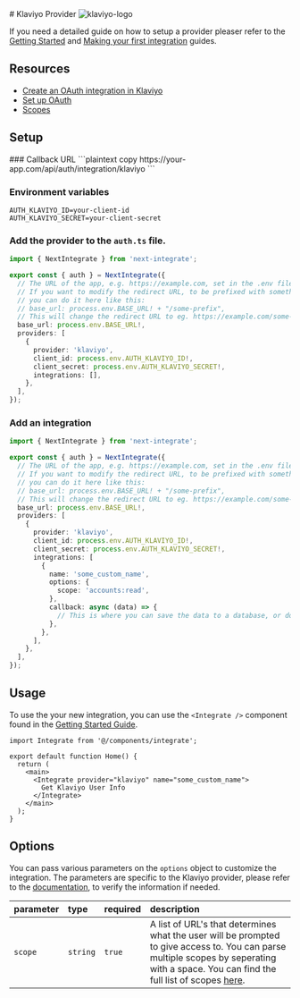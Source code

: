 
<div className="flex w-full items-center justify-between gap-4">
  # Klaviyo Provider
  <Image
    src="/icons/klaviyo.svg"
    alt="klaviyo-logo"
    className="dark:invert"
    width={48}
    height={48}
  />
</div>

If you need a detailed guide on how to setup a provider pleaser refer to the [Getting Started](/docs/getting-started) and [Making your first integration](/docs/making-your-first-integration) guides.

## Resources

- [Create an OAuth integration in Klaviyo](https://developers.klaviyo.com/en/docs/set_up_oauth#create-an-oauth-integration-in-klaviyo)
- [Set up OAuth](https://developers.klaviyo.com/en/docs/set_up_oauth)
- [Scopes](https://developers.klaviyo.com/en/docs/retrieve_api_credentials#scopes)

## Setup

<Steps>
### Callback URL
```plaintext copy
https://your-app.com/api/auth/integration/klaviyo
```

### Environment variables

```.env filename=".env.local" copy
AUTH_KLAVIYO_ID=your-client-id
AUTH_KLAVIYO_SECRET=your-client-secret
```

### Add the provider to the `auth.ts` file.

```ts filename="auth.ts" copy {11-16}
import { NextIntegrate } from 'next-integrate';

export const { auth } = NextIntegrate({
  // The URL of the app, e.g. https://example.com, set in the .env file.
  // If you want to modify the redirect URL, to be prefixed with something else,
  // you can do it here like this:
  // base_url: process.env.BASE_URL! + "/some-prefix",
  // This will change the redirect URL to eg. https://example.com/some-prefix/api/auth/integration/google
  base_url: process.env.BASE_URL!,
  providers: [
    {
      provider: 'klaviyo',
      client_id: process.env.AUTH_KLAVIYO_ID!,
      client_secret: process.env.AUTH_KLAVIYO_SECRET!,
      integrations: [],
    },
  ],
});
```

### Add an integration

```ts copy filename="auth.ts" {16-24}
import { NextIntegrate } from 'next-integrate';

export const { auth } = NextIntegrate({
  // The URL of the app, e.g. https://example.com, set in the .env file.
  // If you want to modify the redirect URL, to be prefixed with something else,
  // you can do it here like this:
  // base_url: process.env.BASE_URL! + "/some-prefix",
  // This will change the redirect URL to eg. https://example.com/some-prefix/api/auth/integration/google
  base_url: process.env.BASE_URL!,
  providers: [
    {
      provider: 'klaviyo',
      client_id: process.env.AUTH_KLAVIYO_ID!,
      client_secret: process.env.AUTH_KLAVIYO_SECRET!,
      integrations: [
        {
          name: 'some_custom_name',
          options: {
            scope: 'accounts:read',
          },
          callback: async (data) => {
            // This is where you can save the data to a database, or do something else with it.
          },
        },
      ],
    },
  ],
});
```

</Steps>

## Usage

To use the your new integration, you can use the `<Integrate />` component found in the [Getting Started Guide]("docs/getting-started#create-an-integrate-components").

```tsx copy {1, 6-8}
import Integrate from '@/components/integrate';

export default function Home() {
  return (
    <main>
      <Integrate provider="klaviyo" name="some_custom_name">
        Get Klaviyo User Info
      </Integrate>
    </main>
  );
}
```

## Options

You can pass various parameters on the `options` object to customize the integration. The parameters are specific to the Klaviyo provider, please refer to the [documentation](https://developers.klaviyo.com/en/docs/set_up_oauth), to verify the information if needed.

| parameter | type     | required | description                                                                                                                                                                                                                                                      |
| :-------- | :------- | :------- | :--------------------------------------------------------------------------------------------------------------------------------------------------------------------------------------------------------------------------------------------------------------- |
| `scope`   | `string` | `true`   | A list of URL's that determines what the user will be prompted to give access to. You can parse multiple scopes by seperating with a space. You can find the full list of scopes [here](https://developers.klaviyo.com/en/docs/retrieve_api_credentials#scopes). |
